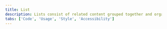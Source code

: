 ```yaml
---
title: List
description: Lists consist of related content grouped together and organized vertically.
tabs: ['Code', 'Usage', 'Style', 'Accessibility']
---
```


<ComponentCode
  name="Ordered List"
  component="list"
  variation="list--ordered"
  hasReactVersion="orderedlist--default"
  hasVueVersion="list--default&knob-ordered=true"
  hasAngularVersion="?path=/story/list--basic"
  codepen="jRqrry"
/>

<ComponentCode
  name="Unordered List"
  component="list"
  variation="list"
  hasReactVersion="unorderedlist--default"
  hasVueVersion="list--default"
  hasAngularVersion="?path=/story/list--basic"
  codepen="GLZqNR"></ComponentCode>
